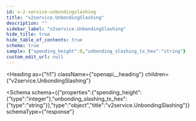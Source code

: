 ```yaml
---
id: v-2-service-unbondingslashing
title: "v2service.UnbondingSlashing"
description: ""
sidebar_label: "v2service.UnbondingSlashing"
hide_title: true
hide_table_of_contents: true
schema: true
sample: {"spending_height":0,"unbonding_slashing_tx_hex":"string"}
custom_edit_url: null
---
```



<Heading
  as={"h1"}
  className={"openapi__heading"}
  children={"v2service.UnbondingSlashing"}
>
</Heading>





<Schema
  schema={{"properties":{"spending_height":{"type":"integer"},"unbonding_slashing_tx_hex":{"type":"string"}},"type":"object","title":"v2service.UnbondingSlashing"}}
  schemaType={"response"}
>
  
</Schema>
            